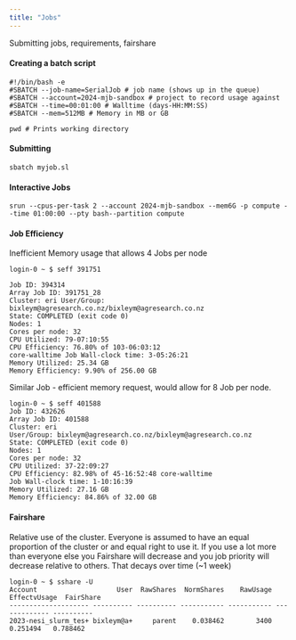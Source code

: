 ---
title: "Jobs"
---

Submitting jobs, requirements, fairshare

#### **Creating a batch script**

```         
#!/bin/bash -e 
#SBATCH --job-name=SerialJob # job name (shows up in the queue) 
#SBATCH --account=2024-mjb-sandbox # project to record usage against 
#SBATCH --time=00:01:00 # Walltime (days-HH:MM:SS) 
#SBATCH --mem=512MB # Memory in MB or GB

pwd # Prints working directory
```

#### **Submitting**

```         
sbatch myjob.sl
```

#### **Interactive Jobs**

```         
srun --cpus-per-task 2 --account 2024-mjb-sandbox --mem6G -p compute --time 01:00:00 --pty bash--partition compute
```

#### Job Efficiency

Inefficient Memory usage that allows 4 Jobs per node

```         
login-0 ~ $ seff 391751

Job ID: 394314 
Array Job ID: 391751_28 
Cluster: eri User/Group: bixleym@agresearch.co.nz/bixleym@agresearch.co.nz 
State: COMPLETED (exit code 0) 
Nodes: 1 
Cores per node: 32 
CPU Utilized: 79-07:10:55 
CPU Efficiency: 76.80% of 103-06:03:12 
core-walltime Job Wall-clock time: 3-05:26:21
Memory Utilized: 25.34 GB 
Memory Efficiency: 9.90% of 256.00 GB
```

Similar Job - efficient memory request, would allow for 8 Job per node.

```         
login-0 ~ $ seff 401588
Job ID: 432626
Array Job ID: 401588
Cluster: eri
User/Group: bixleym@agresearch.co.nz/bixleym@agresearch.co.nz
State: COMPLETED (exit code 0)
Nodes: 1
Cores per node: 32
CPU Utilized: 37-22:09:27
CPU Efficiency: 82.98% of 45-16:52:48 core-walltime
Job Wall-clock time: 1-10:16:39
Memory Utilized: 27.16 GB
Memory Efficiency: 84.86% of 32.00 GB
```

#### Fairshare

Relative use of the cluster. Everyone is assumed to have an equal proportion of the cluster or and equal right to use it. If you use a lot more than everyone else you Fairshare will decrease and you job priority will decrease relative to others. That decays over time (\~1 week)\

```         
login-0 ~ $ sshare -U
Account                    User  RawShares  NormShares    RawUsage  EffectvUsage  FairShare 
-------------------- ---------- ---------- ----------- ----------- ------------- ---------- 
2023-nesi_slurm_tes+ bixleym@a+     parent    0.038462        3400      0.251494   0.788462 
```
